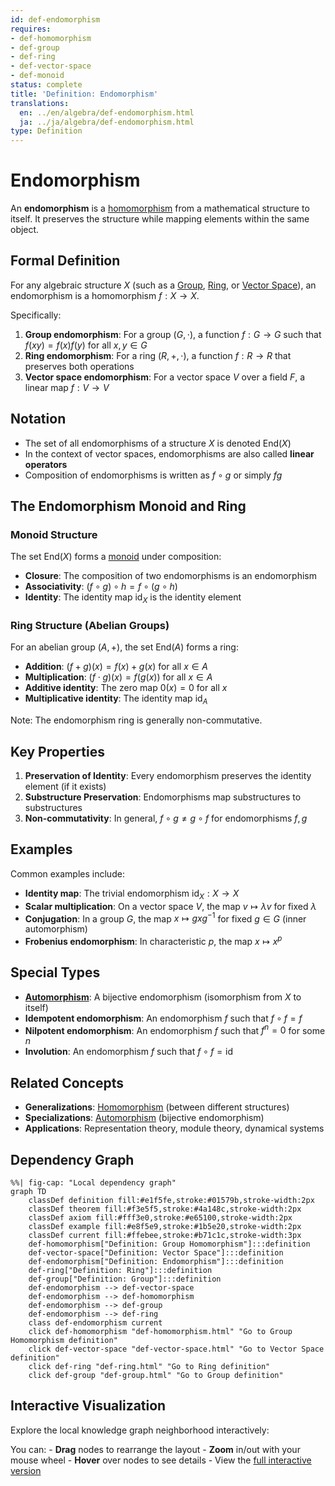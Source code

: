 ```yaml
---
id: def-endomorphism
requires:
- def-homomorphism
- def-group
- def-ring
- def-vector-space
- def-monoid
status: complete
title: 'Definition: Endomorphism'
translations:
  en: ../en/algebra/def-endomorphism.html
  ja: ../ja/algebra/def-endomorphism.html
type: Definition
---
```


# Endomorphism {#def-endomorphism}

An **endomorphism** is a [homomorphism](def-homomorphism.qmd) from a mathematical structure to itself. It preserves the structure while mapping elements within the same object.

## Formal Definition

For any algebraic structure $X$ (such as a [Group](def-group.qmd), [Ring](def-ring.qmd), or [Vector Space](def-vector-space.qmd)), an endomorphism is a homomorphism $f: X \to X$.

Specifically:

1. **Group endomorphism**: For a group $(G, \cdot)$, a function $f: G \to G$ such that $f(xy) = f(x)f(y)$ for all $x, y \in G$
2. **Ring endomorphism**: For a ring $(R, +, \cdot)$, a function $f: R \to R$ that preserves both operations
3. **Vector space endomorphism**: For a vector space $V$ over a field $F$, a linear map $f: V \to V$

## Notation

- The set of all endomorphisms of a structure $X$ is denoted $\text{End}(X)$
- In the context of vector spaces, endomorphisms are also called **linear operators**
- Composition of endomorphisms is written as $f \circ g$ or simply $fg$

## The Endomorphism Monoid and Ring

### Monoid Structure

The set $\text{End}(X)$ forms a [monoid](def-monoid.qmd) under composition:

- **Closure**: The composition of two endomorphisms is an endomorphism
- **Associativity**: $(f \circ g) \circ h = f \circ (g \circ h)$
- **Identity**: The identity map $\text{id}_X$ is the identity element

### Ring Structure (Abelian Groups)

For an abelian group $(A, +)$, the set $\text{End}(A)$ forms a ring:

- **Addition**: $(f + g)(x) = f(x) + g(x)$ for all $x \in A$
- **Multiplication**: $(f \cdot g)(x) = f(g(x))$ for all $x \in A$
- **Additive identity**: The zero map $0(x) = 0$ for all $x$
- **Multiplicative identity**: The identity map $\text{id}_A$

Note: The endomorphism ring is generally non-commutative.

## Key Properties

1. **Preservation of Identity**: Every endomorphism preserves the identity element (if it exists)
2. **Substructure Preservation**: Endomorphisms map substructures to substructures
3. **Non-commutativity**: In general, $f \circ g \neq g \circ f$ for endomorphisms $f, g$

## Examples

Common examples include:

- **Identity map**: The trivial endomorphism $\text{id}_X: X \to X$
- **Scalar multiplication**: On a vector space $V$, the map $v \mapsto \lambda v$ for fixed $\lambda$
- **Conjugation**: In a group $G$, the map $x \mapsto gxg^{-1}$ for fixed $g \in G$ (inner automorphism)
- **Frobenius endomorphism**: In characteristic $p$, the map $x \mapsto x^p$

## Special Types

- **[Automorphism](def-automorphism.qmd)**: A bijective endomorphism (isomorphism from $X$ to itself)
- **Idempotent endomorphism**: An endomorphism $f$ such that $f \circ f = f$
- **Nilpotent endomorphism**: An endomorphism $f$ such that $f^n = 0$ for some $n$
- **Involution**: An endomorphism $f$ such that $f \circ f = \text{id}$

## Related Concepts

- **Generalizations**: [Homomorphism](def-homomorphism.qmd) (between different structures)
- **Specializations**: [Automorphism](def-automorphism.qmd) (bijective endomorphism)
- **Applications**: Representation theory, module theory, dynamical systems

## Dependency Graph

```mermaid
%%| fig-cap: "Local dependency graph"
graph TD
    classDef definition fill:#e1f5fe,stroke:#01579b,stroke-width:2px
    classDef theorem fill:#f3e5f5,stroke:#4a148c,stroke-width:2px
    classDef axiom fill:#fff3e0,stroke:#e65100,stroke-width:2px
    classDef example fill:#e8f5e9,stroke:#1b5e20,stroke-width:2px
    classDef current fill:#ffebee,stroke:#b71c1c,stroke-width:3px
    def-homomorphism["Definition: Group Homomorphism"]:::definition
    def-vector-space["Definition: Vector Space"]:::definition
    def-endomorphism["Definition: Endomorphism"]:::definition
    def-ring["Definition: Ring"]:::definition
    def-group["Definition: Group"]:::definition
    def-endomorphism --> def-vector-space
    def-endomorphism --> def-homomorphism
    def-endomorphism --> def-group
    def-endomorphism --> def-ring
    class def-endomorphism current
    click def-homomorphism "def-homomorphism.html" "Go to Group Homomorphism definition"
    click def-vector-space "def-vector-space.html" "Go to Vector Space definition"
    click def-ring "def-ring.html" "Go to Ring definition"
    click def-group "def-group.html" "Go to Group definition"
```

## Interactive Visualization

Explore the local knowledge graph neighborhood interactively:

::: {.graph-viz data-id="def-endomorphism" data-width="700" data-height="500"}
:::

You can:
- **Drag** nodes to rearrange the layout
- **Zoom** in/out with your mouse wheel
- **Hover** over nodes to see details
- View the [full interactive version](../../output/interactive/def-endomorphism.html){target="_blank"}
